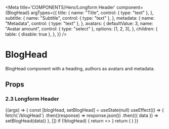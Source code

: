 
<Meta
  title='COMPONENTS/Hero/Longform Header'
  component={BlogHead}
  argTypes={{
    title: {
      name: "Title",
      control: { type: "text" },
    },
    subtitle: {
      name: "Subtitle",
      control: { type: "text" },
    },
    metadata: {
      name: "Metadata",
      control: { type: "text" },
    },
    avatars: {
      defaultValue: 3,
      name: "Avatar amount",
      control: { type: "select" },
      options: [1, 2, 3],
    },
    children: {
      table: { disable: true },
    },
  }}
/>

# BlogHead

BlogHead component with a heading, authors as avatars and metadata.

## Props

<Props of={BlogHead} />

### 2.3 Longform Header

<Preview>
  <Story
    name='Longform Header'
    args={{
      subtitle:
        "Enim tempus amet, ac cras sit ut malesuada. Pellentesque duis etiam.",
    }}
  >
    {(args) => {
      const [blogHead, setBlogHead] = useState(null)
      useEffect(() => {
        fetch(`/blogHead`)
          .then((response) => response.json())
          .then(({ data }) => setBlogHead(data))
      }, [])
      if (!blogHead) {
        return <></>
      }
      return (
        <BlogHead
          className='mx-auto lg:w-8/12'
          title={args.title || blogHead.title}
          subtitle={args.subtitle}
        />
      )
    }}
  </Story>
</Preview>